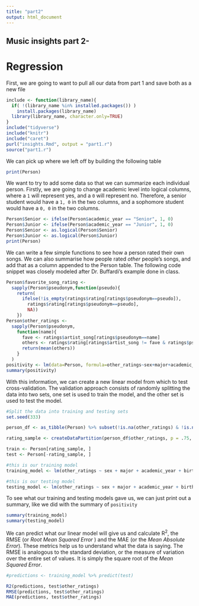 ```yaml
---
title: "part2"
output: html_document
---
```


## Music insights part 2-
# Regression

First, we are going to want to pull all our data from part 1 and save both as a new file

```r
include <- function(library_name){
  if( !(library_name %in% installed.packages()) )
    install.packages(library_name) 
  library(library_name, character.only=TRUE)
}
include("tidyverse")
include("knitr")
include("caret")
purl("insights.Rmd", output = "part1.r")
source("part1.r")
```

We can pick up where we left off by building the following table
```r
print(Person)
```

We want to try to add some data so that we can summarize each individual person. 
Firstly, we are going to change academic level into logical columns, where a `1` will represent yes, and a `0` will represent no. Therefore, a senior student would have a `1, 0` in the two columns, and a sophomore student would have a `0, 0` in the two columns.
```r
Person$Senior <- ifelse(Person$academic_year == "Senior", 1, 0)
Person$Junior <- ifelse(Person$academic_year == "Junior", 1, 0)
Person$Senior <- as.logical(Person$Senior)
Person$Junior <- as.logical(Person$Junior)
print(Person)
```



We can write a few simple functions to see how a person rated their own songs. 
We can also summarise how people rated _other_ people's songs, and add that as a column appended to the Person table. 
The following code snippet was closely modeled after Dr. Buffardi's example done in class.
```r
Person$favorite_song_rating <- 
  sapply(Person$pseudonym,function(pseudo){
    return(
      ifelse(!is_empty(ratings$rating[ratings$pseudonym==pseudo]),
        ratings$rating[ratings$pseudonym==pseudo],
        NA))
    })
Person$other_ratings <- 
  sapply(Person$pseudonym,
    function(name){
      fave <- ratings$artist_song[ratings$pseudonym==name]
      others <- ratings$rating[ratings$artist_song != fave & ratings$pseudonym==name]
      return(mean(others))
    }
  )
positivity <- lm(data=Person, formula=other_ratings~sex+major+academic_year+birth_year+favorite_song_rating)
summary(positivity)
```


With this information, we can create a new linear model from which to test cross-validation.
The validation approach consists of randomly splitting the data into two sets, one set is used to train the model, and the other set is used to test the model.

```r
#Split the data into training and testing sets
set.seed(333)

person_df <- as_tibble(Person) %>% subset(!is.na(other_ratings) & !is.na(favorite_song_rating))

rating_sample <- createDataPartition(person_df$other_ratings, p = .75, list = FALSE)

train <- Person[rating_sample, ]
test <- Person[-rating_sample, ]

#this is our training model
training_model <- lm(other_ratings ~ sex + major + academic_year + birth_year, data = train)

#this is our testing model
testing_model <- lm(other_ratings ~ sex + major + academic_year + birth_year, data = test)
```

To see what our training and testing models gave us, we can just print out a summary, like we did with the summary of `positivity`
```r
summary(training_model)
summary(testing_model)
```


We can predict what our linear model will give us and calculate R<sup>2</sup>, the RMSE (or _Root Mean Squared Error_ ) and the MAE (or the _Mean Absolute Error_). These metrics help us to understand what the data is saying. The RMSE is analogous to the standard deviation, or the measure of variation over the entire set of values. It is simply the square root of  the _Mean Squared Error_. 

```r
#predictions <- training_model %>% predict(test)

R2(predictions, test$other_ratings)
RMSE(predictions, test$other_ratings)
MAE(predictions, test$other_ratings)
```